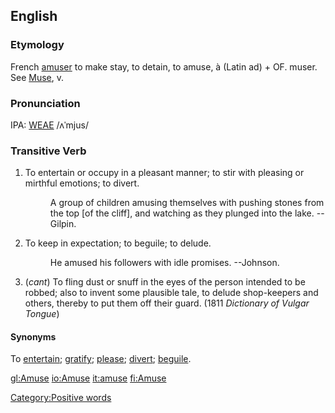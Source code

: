 ==English==
===Etymology===
French [[amuser]] to make stay, to detain, to amuse, à (Latin ad) + OF. muser.  See  [[Muse]], v.

===Pronunciation===
IPA: [[WEAE]] /ʌˈmjus/

===Transitive Verb===
# To entertain or occupy in a pleasant manner; to stir with pleasing or mirthful emotions; to divert.
#:    A group of children amusing themselves with pushing stones from the top [of the cliff], and watching as they plunged into the lake. --Gilpin.
# To keep in expectation; to beguile; to delude.
#:    He amused his followers with idle promises. --Johnson.
# {{vulgar}} (''cant'') To fling dust or snuff in the eyes of the person intended to be robbed; also to invent some plausible tale, to delude shop-keepers and others, thereby to put them off their guard. (1811 ''Dictionary of Vulgar Tongue'')

====Synonyms====
To [[entertain]]; [[gratify]]; [[please]]; [[divert]]; [[beguile]].

<!-- material copied from Webster's Revised Unabridged Dictionary (1913) -->

[[Category:Positive words]]

[[gl:Amuse]]
[[io:Amuse]]
[[it:amuse]]
[[fi:Amuse]]